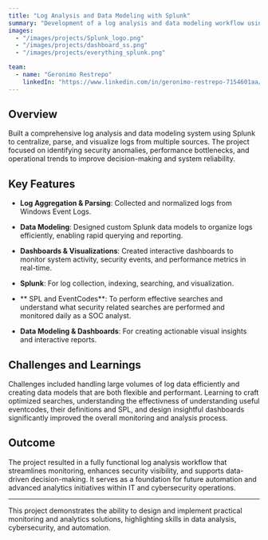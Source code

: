 ```yaml
---
title: "Log Analysis and Data Modeling with Splunk"
summary: "Development of a log analysis and data modeling workflow using Splunk to monitor, analyze, and visualize system activity for security and operational insights."
images: 
  - "/images/projects/Splunk_logo.png"
  - "/images/projects/dashboard_ss.png"
  - "/images/projects/everything_splunk.png"

team:
  - name: "Geronimo Restrepo"
    linkedIn: "https://www.linkedin.com/in/geronimo-restrepo-7154601aa/"
---
```


## Overview

Built a comprehensive log analysis and data modeling system using Splunk to centralize, parse, and visualize logs from multiple sources. The project focused on identifying security anomalies, performance bottlenecks, and operational trends to improve decision-making and system reliability.

## Key Features

- **Log Aggregation & Parsing**: Collected and normalized logs from Windows Event Logs. 
- **Data Modeling**: Designed custom Splunk data models to organize logs efficiently, enabling rapid querying and reporting.
- **Dashboards & Visualizations**: Created interactive dashboards to monitor system activity, security events, and performance metrics in real-time.


- **Splunk**: For log collection, indexing, searching, and visualization.
- ** SPL and EventCodes**: To perform effective searches and understand what security related searches are performed and monitored daily as a SOC analyst. 
- **Data Modeling & Dashboards**: For creating actionable visual insights and interactive reports.

## Challenges and Learnings

Challenges included handling large volumes of log data efficiently and creating data models that are both flexible and performant. Learning to craft optimized searches, understanding the effectivness of understanding useful eventcodes, their definitions and SPL, and design insightful dashboards significantly improved the overall monitoring and analysis process.

## Outcome

The project resulted in a fully functional log analysis workflow that streamlines monitoring, enhances security visibility, and supports data-driven decision-making. It serves as a foundation for future automation and advanced analytics initiatives within IT and cybersecurity operations.

---

This project demonstrates the ability to design and implement practical monitoring and analytics solutions, highlighting skills in data analysis, cybersecurity, and automation.
